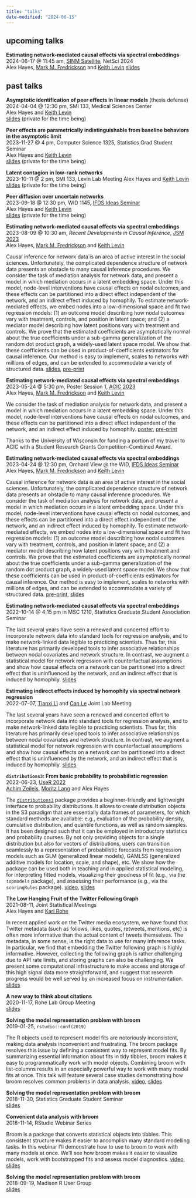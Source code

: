 ```yaml
---
title: "talks"
date-modified: "2024-06-15"
---
```


## upcoming talks 

**Estimating network-mediated causal effects via spectral embeddings**  
2024-06-17 @ 11:45 am, [SINM Satellite](https://sinm.network/sinm2024/), NetSci 2024  
Alex Hayes, [Mark M. Fredrickson](https://lsa.umich.edu/stats/people/faculty/mfredric.html) and [Keith Levin](https://pages.stat.wisc.edu/~kdlevin/)
[slides](https://github.com/alexpghayes/2024-06-17-netsci-slides)

## past talks

**Asymptotic identification of peer effects in linear models** (thesis defense)  
2024-04-04 @ 12:30 pm, SMI 133, Medical Sciences Center  
Alex Hayes and [Keith Levin](https://pages.stat.wisc.edu/~kdlevin/)  
[slides](https://github.com/alexpghayes/2024-04-04-defense-slides) (private for the time being)

**Peer effects are parametrically indistinguishable from baseline behaviors in the asymptotic limit**  
2023-11-27 @ 4 pm, Computer Science 1325, Statistics Grad Student Seminar  
Alex Hayes and [Keith Levin](https://pages.stat.wisc.edu/~kdlevin/)  
[slides](https://github.com/alexpghayes/2023-11-27-sgsa-slides) (private for the time being)

**Latent contagion in low-rank networks**  
2023-10-11 @ 2 pm, SMI 133, Levin Lab Meeting
Alex Hayes and [Keith Levin](https://pages.stat.wisc.edu/~kdlevin/)  
[slides](https://github.com/alexpghayes/2023-10-11-levin-slides) (private for the time being)

**Peer diffusion over uncertain networks**  
2023-09-18 @ 12:30 pm, WID 1145, [IFDS Ideas Seminar](https://ifds.info/talks/)  
Alex Hayes and [Keith Levin](https://pages.stat.wisc.edu/~kdlevin/)  
[slides](https://github.com/alexpghayes/2023-09-18-ifds-slides) (private for the time being)

**Estimating network-mediated causal effects via spectral embeddings**  
2023-08-09 @ 10:30 am, *Recent Developments in Causal Inference*, [JSM 2023](https://ww2.amstat.org/meetings/jsm/2023/index.cfm)  
Alex Hayes, [Mark M. Fredrickson](https://lsa.umich.edu/stats/people/faculty/mfredric.html) and [Keith Levin](https://pages.stat.wisc.edu/~kdlevin/)

Causal inference for network data is an area of active interest in the social sciences. Unfortunately, the complicated dependence structure of network data presents an obstacle to many causal inference procedures. We consider the task of mediation analysis for network data, and present a model in which mediation occurs in a latent embedding space. Under this model, node-level interventions have causal effects on nodal outcomes, and these effects can be partitioned into a direct effect independent of the network, and an indirect effect induced by homophily. To estimate network-mediated effects, we embed nodes into a low-dimensional space and fit two regression models: (1) an outcome model describing how nodal outcomes vary with treatment, controls, and position in latent space; and (2) a mediator model describing how latent positions vary with treatment and controls. We prove that the estimated coefficients are asymptotically normal about the true coefficients under a sub-gamma generalization of the random dot product graph, a widely-used latent space model. We show that these coefficients can be used in product-of-coefficients estimators for causal inference. Our method is easy to implement, scales to networks with millions of edges, and can be extended to accommodate a variety of structured data.
[slides](https://github.com/alexpghayes/2023-08-09-jsm-slides), [pre-print](https://arxiv.org/abs/2212.12041)

**Estimating network-mediated causal effects via spectral embeddings**  
2023-05-24 @ 5:30 pm, Poster Session 1, [ACIC 2023](https://sci-info.org/annual-meeting/)  
Alex Hayes, [Mark M. Fredrickson](https://lsa.umich.edu/stats/people/faculty/mfredric.html) and [Keith Levin](https://pages.stat.wisc.edu/~kdlevin/)

We consider the task of mediation analysis for network data, and present a model in which mediation occurs in a latent embedding space. Under this model, node-level interventions have causal effects on nodal outcomes, and these effects can be partitioned into a direct effect independent of the network, and an indirect effect induced by homophily. [poster](https://github.com/alexpghayes/2023-05-24-acic-poster), [pre-print](https://arxiv.org/abs/2212.12041)

Thanks to the University of Wisconsin for funding a portion of my travel to ACIC with a Student Research Grants Competition-Combined Award.

**Estimating network-mediated causal effects via spectral embeddings**  
2023-04-24 @ 12:30 pm, Orchard View @ the WID, [IFDS Ideas Seminar](https://ifds.info/talks/)  
Alex Hayes, [Mark M. Fredrickson](https://lsa.umich.edu/stats/people/faculty/mfredric.html) and [Keith Levin](https://pages.stat.wisc.edu/~kdlevin/)

Causal inference for network data is an area of active interest in the social sciences. Unfortunately, the complicated dependence structure of network data presents an obstacle to many causal inference procedures. We consider the task of mediation analysis for network data, and present a model in which mediation occurs in a latent embedding space. Under this model, node-level interventions have causal effects on nodal outcomes, and these effects can be partitioned into a direct effect independent of the network, and an indirect effect induced by homophily. To estimate network-mediated effects, we embed nodes into a low-dimensional space and fit two regression models: (1) an outcome model describing how nodal outcomes vary with treatment, controls, and position in latent space; and (2) a mediator model describing how latent positions vary with treatment and controls. We prove that the estimated coefficients are asymptotically normal about the true coefficients under a sub-gamma generalization of the random dot product graph, a widely-used latent space model. We show that these coefficients can be used in product-of-coefficients estimators for causal inference. Our method is easy to implement, scales to networks with millions of edges, and can be extended to accommodate a variety of structured data.
[pre-print](https://arxiv.org/abs/2212.12041), [slides](https://github.com/alexpghayes/2023-04-24-ifds-network-mediation-slides)

**Estimating network-mediated causal effects via spectral embeddings**  
2022-10-14 @ 4:15 pm in MSC 1210, Statistics Graduate Student Association Seminar

The last several years have seen a renewed and concerted effort to incorporate network data into standard tools for regression analysis, and to make network-linked data legible to practicing scientists. Thus far, this literature has primarily developed tools to infer associative relationships between nodal covariates and network structure. In contrast, we augment a statistical model for network regression with counterfactual assumptions and show how causal effects on a network can be partitioned into a direct effect that is uninfluenced by the network, and an indirect effect that is induced by homophily. [slides](https://github.com/alexpghayes/2022-10-14-causal-network-regression-slides)

**Estimating indirect effects induced by homophily via spectral network regression**  
2022-07-07, [Tianxi Li](https://sites.google.com/view/tianxili-homepage/home) and [Can Le](https://statistics.ucdavis.edu/people/can-le) Joint Lab Meeting 

The last several years have seen a renewed and concerted effort to incorporate network data into standard tools for regression analysis, and to make network-linked data legible to practicing scientists. Thus far, this literature has primarily developed tools to infer associative relationships between nodal covariates and network structure. In contrast, we augment a statistical model for network regression with counterfactual assumptions and show how causal effects on a network can be partitioned into a direct effect that is uninfluenced by the network, and an indirect effect that is induced by homophily. [slides](https://github.com/alexpghayes/2022-07-07-causal-network-regression-slides)

**`distributions3`: From basic probability to probabilistic regression**  
2022-06-23, [UseR 2022](https://user2022.r-project.org/program/talks/#session-34-regression-models)  
[Achim Zeileis](https://www.zeileis.org/), [Moritz Lang](https://moritzlang.org/) and Alex Hayes

The [`distributions3`](https://github.com/alexpghayes/distributions3) package provides a beginner-friendly and lightweight interface to probability distributions. It allows to create distribution objects in the S3 paradigm that are essentially data frames of parameters, for which standard methods are available: e.g., evaluation of the probability density, cumulative distribution, and quantile functions, as well as random samples. It has been designed such that it can be employed in introductory statistics and probability courses. By not only providing objects for a single distribution but also for vectors of distributions, users can transition seamlessly to a representation of probabilistic forecasts from regression models such as GLM (generalized linear models), GAMLSS (generalized additive models for location, scale, and shape), etc. We show how the package can be used both in teaching and in applied statistical modeling, for interpreting fitted models, visualizing their goodness of fit (e.g., via the `topmodels` package), and assessing their performance (e.g., via the `scoringRules` package). [video](https://www.youtube.com/watch?v=rs7ha1F5S0k), [slides](https://www.zeileis.org/papers/useR-2022.pdf)

**The Low Hanging Fruit of the Twitter Following Graph**  
2021-08-11, Joint Statistical Meetings  
Alex Hayes and [Karl Rohe](https://pages.stat.wisc.edu/~karlrohe/index.html)  

In recent applied work on the Twitter media ecosystem, we have found that Twitter metadata (such as follows, likes, quotes, retweets, mentions, etc) is often more informative than the actual content of tweets themselves. The metadata, in some sense, is the right data to use for many inference tasks. In particular, we find that embedding the Twitter following graph is highly informative. However, collecting the following graph is rather challenging due to API rate limits, and storing graphs can also be challenging. We present some computational infrastructure to make access and storage of this high signal data more straightforward, and suggest that research progress would be well served by an increased focus on instrumentation. [slides](https://github.com/alexpghayes/JSM2021)

**A new way to think about citations**  
2020-11-17, Rohe Lab Group Meeting  
[slides](https://github.com/alexpghayes/rohe-lab-citation-impute-slides)

**Solving the model representation problem with broom**  
2019-01-25, `rstudio::conf(2019)`  

The R objects used to represent model fits are notoriously inconsistent, making data analysis inconvenient and frustrating. The broom package resolves this issue by defining a consistent way to represent model fits. By summarizing essential information about fits in tidy tibbles, broom makes it easy to programmatically work with model objects. Combining broom with list-columns results in an especially powerful way to work with many model fits at once. This talk will feature several case studies demonstrating how broom resolves common problems in data analysis. [video](https://resources.rstudio.com/rstudio-conf-2019/solving-the-model-representation-problem-with-broom), [slides](https://github.com/alexpghayes/rstudioconf2019-broom-talk)

**Solving the model representation problem with broom**  
2018-11-30, Statistics Graduate Student Seminar  
[slides](https://github.com/alexpghayes/sgsa-seminar-broom-talk)

**Convenient data analysis with broom**  
2018-11-14, RStudio Webinar Series  

Broom is a package that converts statistical objects into tibbles. This consistent structure makes it easier to accomplish many standard modelling tasks. In this webinar I'll demonstrate how to use to broom to work with many models at once. We'll see how broom makes it easier to visualize models, work with bootstrapped fits and assess model diagnostics. [video](https://resources.rstudio.com/webinars/convenient-analysis-with-broom-alex-hayes), [slides](https://github.com/alexpghayes/rstudio-webinar-broom)

**Solving the model representation problem with broom**  
2018-09-19, Madison R User Group  
[slides](https://github.com/alexpghayes/madison-r-user-group-broom-talk)
